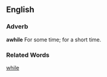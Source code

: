 ==English==
===Adverb===
'''awhile'''
For some time; for a short time.

===Related Words===
[[while]]